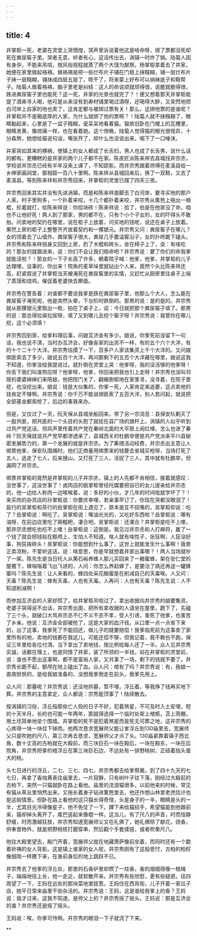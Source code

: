 ```yaml
---
---
---
```

title: 4
---



井掌柜一死，老婆在灵堂上哭恓惶，哭声里诉说着他这是啥命呀，绑了票都没死却死在粪尿窖子里。哭者无意，听者有心，这话传出去，涡镇一时炸了锅。陆菊人因有身孕，不能来吊唁，按风俗规程就蒸了两个大馍为献祭。杨掌柜拿着去了井家，她便在家里做起袼褙。做袼褙是把一些烂布片子铺在门扇上抹糨糊，铺一层烂布片子抹一层糨糊，铺抹成四层五层了，晾干了，将来蒙上好布可以纳袜底子和鞋帮子。陆菊人做着袼褙，脑子里老是纠结：这人的命说顽就顽得很，说脆就脆得很，跌进粪尿窖子里也能死？这一死，井家的光景也就完了？！便又想着那天井掌柜能提了酒来寻人喝，他可是从来没有到寿材铺里喝过酒呀，还喝得大醉，又突然地把白河岸上自家的地也卖了，这肯定都与被绑过票有关！那么，这绑他票的是谁呢？井掌柜并不是箱底厚的人家，为什么就绑了他的票啊？！陆菊人就不抹糨糊了，眼睛黏起来，心里是了一盆子糨糊，瓷呆呆地看着猫。猫依旧卧在门楼上的瓦槽里，眼睛发黄，像琉璃一样，也在看着她。这个傍晚，陆菊人觉得猫的眼光很怪异，十分森煞，她想给猫说句话，嘴张开了，却什么也没说出来，咽下了一口唾沫。

井家突如其来的横祸，使镇上的女人都成了长舌妇，男人也成了长舌男，说什么话的都有。更糟糕的是井家的两个儿子都不在家。陈皮匠派陈来祥去县城找井宗丞，学校说井宗丞已经有半年没来上课了，不知踪影。而井宗秀跟着师傅在麦溪县给一乡绅家画祠堂，那相距一百八十里啊。陈来祥从县城回来后，换了一双鞋，又去了麦溪县。等到陈来祥和井宗秀回来，井掌柜的灵堂已摆了四天三夜。

井宗秀回来其实并没有先进涡镇，而是和陈来祥直脚去了白河岸，要寻买地的那户人家。村子里狗多，一个扑着来咬，十几个都扑着来咬，井宗秀从篱笆上拖出一根棍，抡着就打，给陈来祥说：你拾块砖！陈来祥说：拾了，伯是在他家没了命，咱也不让他好死！两人到了那家，男的都不在，只有个小个子女的，女的吓得头不敢抬。问卖地的契约在哪里，说在柜子上放着，问买地的钱呢，说还在桌子上放着。果然上房的柜子上整整齐齐放着契约和一摞银元。井宗秀又问：粪尿窖子在哪儿？女的领着去了山墙外，粪尿窖子很大，粪尿几乎要溢窖沿子，女的扑咚跪下磕头。井宗秀和陈来样扭身又回到上房，扔了木棍和砖头，坐在椅子上了，说：有啥吃的？那女的就跟进来，说：你们不会让我们赔命吧？井宗秀说：要了你们的命我爹就能活啦？！那女的一下子长高了许多，朝着院子喊：他爹，他爹，井掌柜的儿子达理哩，没事的，你出来！院角的麦草垛里就钻出个人来，竟然个头比陈来祥还高，赶紧叙说了井掌柜当天被淹死在粪尿窖里的实情，又赶忙从厨房里往桌子上端了蒸馍和烧鸡，催促着老婆快去擀面。

井宗秀在警告着：对谁都不要说我爹是跌在粪尿窖子里，他那么个大人，怎么能在粪尿窖子淹死呢，他是突然头晕，下台阶时跌倒的。那男的说：是的是的。井宗秀就从那摞银元里取出一枚，拍在了桌子上，说：今日就把那个粪尿窖子填了。那男的说：那总得拉屎拉尿呀，填了又到哪儿去挖个窖子呀？井宗秀说：我管你在哪儿挖，这个必须填！

井宗秀回到家，给爹料理后事，问娘互济金有多少。娘说，你爹死前没留下一句话，我也说不清，当时办互济会，好像各家的出资不一样，有的五个六个大洋，有的十个二十个大洋。井宗秀估摸了一下，百多户人家该集资上千个大洋的。又问娘绑匪索去了多少，娘说五百个大洋，再问那剩下的五百个大洋藏在哪里，娘说这我不知道，你爹没给我提说过。就扑倒在灵堂上哭：他爹呀，我的没活够的他爹呀！你丢下我们叫谁照应呀？他爹呀，他爹，你回来把我也引上走呀！井宗秀也没叫邻居的婆婆婶婶们来陪娘，他把院门关了，翻箱倒柜地在家里寻，没寻着，在院子里挖，也没挖出来。娘说：钱是大伙集的，你爹一死，人家肯定来追要，这点卖地的钱肯定不够啊。井宗秀说：你千万不能说绑匪索了五百大洋，别人若问起，就说把全部基金都索抢了，后边的事我来办。

但是，又仅过了一天，阮天保从县城坐船回来，带了另一宗消息：县保安队剿灭了一股共匪，把共匪的一个头目的头割了就挂在县广场的旗杆上。涡镇的人似乎听到过共产党这话，但风声里传着共产党在秦岭北面的大平原上闹红哩，怎么也进了秦岭？阮天保就说共产党早都渗透来了，县城西关的杜鹏举便是共产党派来平川县秘密发展势力的，第一个发展的就是井宗丞。为了筹措活动经费，井宗丞出主意让人绑票他爹，保安队围捕时，他们正商量用绑票来的钱要去省城买枪呀，当场打死了五人，逃走了七人，后来搜山，又打死了三人，活捉了三人，其中就有杜鹏举，但漏网了井宗丞。

绑票井掌柜的竟然是井掌柜的儿子井宗丞，镇上的人先都不肯相信，接着就感叹：没世事了，这没世事了！卤肉店的姚掌柜曾经托媒要把自已的女儿提亲给井宗丞的，他一边给人称肉一边唉唉着，说：多好的小伙，才几年的时间咙就学坏了？！来买肉的杂货店的孙掌柜说：你要庆幸哩，若亲事早订了，你现在哭都没眼泪了！盐行的吴掌柜和茶行的岳掌柜在街上遇见了，原本是互不招嘴的，吴掌柜却说：吃了？岳掌柜说：啊吃了。吴掌柜说：嘴油光光的，又吃好东西啦？岳掌柜说：哪有油呀，在前边店里吃了碗糍粑，凄合吧。吴掌柜说：还凑合？井掌柜是吃不上喽，那井宗丞想吃也吃不上喽！岳掌柜说：这倒是。我见过井宗丞和人打麻将，赢了一个钱了就会把钱贴在额颅上，生怕人不知道。啥人就有啥性子，张狂啊，人狂没好事，狗狂挨砖头！吴掌柜说：你能想到什么事了，这世上就能发生什么事啊！唐景正卖凉粉，不爱听这话，说：啥意思，你是早就想着井家出事哪？！两人当场就吵了一架。陈先生是当日托人从黄石峪养蜂人那儿买回来了一箱蜜蜂，架在安仁堂的屋檐下，蜂嗡嗡着飞出飞进的，人问：你怎么养起蜂了，是要治了病还再送一罐蜂蜜吗？陈先生说：让人来看的，蜂四处采花酶蜜是在削减自己的天毒唉。人又问：天毒？陈先生说：蜂有天毒，人也有天毒。人再问：人也有天毒？陈先生说：人不知道削减啊！

而参加互济会的人家却慌了，给井掌柜吊唁过了，拿出收据向井宗秀的娘要集资。老婆子哭得说不出话，井宗秀出面，把所有拿收据的人请坐在屋里，跪下了，先磕了三个头，就破口大骂井宗丞不仁不义不忠不孝，受人引诱，害死了他爹，也害苦了乡亲。他说：互济金全部被抢了，这是大家的血汗钱，从口里一点一点省下来的，出了这事，我爹死了不能回还，做儿子的就要赔偿！我爹临死前为这事卖了家里所有的地，卖地的钱都在我这儿，可能还偿不够，但我记着，我不赖也不跑，保证三年里给各位付清。当下拿出了卖地钱，按比例给每人还了一半。众人见井宗秀实诚，话都在理上，也是同情了井家，装了所领的一半钱，站在井掌柜的灵堂前，说：谁也不愿出这事啊，都不是富裕人家，又共事了一场，剩下的钱就不要了。井宗秀长跪不起，额颅在地上磕出了血。众人问：棺有了吗？井宗秀说：有，我娘一直病恹恹的，是给我娘准备的，没想我爹倒走在前头，我爹先用上。

众人问：那墓呢？井宗秀说：还没地拱墓，暂不埋，浮丘着，等我挣了钱再买地下葬。井宗秀的主意拿定，众人都说：宗秀能顶事了！陆续散去。

按涡镇的习俗，浮丘指那些亡人殁的日子不好，犯着煞星，不可及时入土安埋，短的十天半月，长的也可能一年两年，那就得选择一个临时处架上棺柩，苫上雨棚，用土坯简单地垒个围墙。井掌柜的死不是犯着煞星而是死无可葬之地，这井宗秀的心疼得一块一块往下掉肉。他两次恳求宽展师父能让爹浮丘到130庙里去，宽展师父只是吹她的尺八，第三次再去恳求，宽展师父才点了头。130庙紧靠着镇子西北角，数十丈高的古柏就在大殿前，而三块巨石一块在殿后，一块在殿东，一块在后院角，井宗秀把爹的棺浮丘在第三块巨石边，不远处有一排野桃树，正结着指头蛋大的桃。

头七日进行的浮丘，二七、三七、四七，井宗秀都去给爹祭奠。到了四十九天的七七日，再拿了香烛黄表往庙里去，一片寂静，只有树叶子往下落，刚经过大殿前的古柏下，突然一只猫就卧在路上看他。庙里的流浪猫很多，以前他来的时候，常见有猫从草丛里悄然出来，又拖长着身子钻进篱笆里去，他还作想山林里老虎估计也是这般情景。但卧在路上看他的这只猫长得奇怪，头是身子的一半，眼睛是头的一半，尤其目光冷得像星子，他不免怔了一下。蹲下来给猫招手，希望猫能到他跟前来，猫却掉头离开了，尾巴竖起来像棍一样。这当儿，有了尺八的声音，时而恬静舒缓，时而激越狂放，井宗秀知道宽展师父又在礼佛了，她礼佛除了献花，烧香，供奉食物外，就是把野桃核打磨穿串，然后戳个手套揉搓，或者吹奏尺八。

他往大殿里望去，殿门开着，宽展师父就在地藏萧萨像前坐着，而同时还有一个跪着祈祷的女人背影。这是镇上谁家的女人呢，井宗秀刚有了这般思忖，古柏的柏籽像细雨一样撒下来，在身前身后的地上跳跃不已。

井宗秀去了他爹的浮丘处，那里的石香炉里却燃了一炷香，香的烟细得像一根绳子，端端地往上长，他一走近，就软散开来。井宗秀有些欣慰，更有些疑惑，往四周望了一下，王妈在远处的那块菜地里拔葱。王妈住在西背街，儿子开着一家瓜子店，她平日常来庙里干些杂活的。井宗秀说：王妈，这是谁给我爹上的香？王妈说：我才过来，这我不知道。是师父上的？井宗秀摇了摇头。王妈说：那是互济会的谁？井宗秀还是摇了摇头。

王妈说：唉，你爹可怜啊。井宗秀的眼泪一下子就流了下来。

**